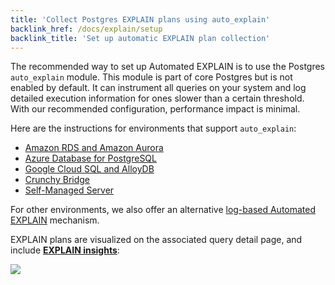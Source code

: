 ```yaml
---
title: 'Collect Postgres EXPLAIN plans using auto_explain'
backlink_href: /docs/explain/setup
backlink_title: 'Set up automatic EXPLAIN plan collection'
---
```


The recommended way to set up Automated EXPLAIN is to use the Postgres `auto_explain` module.
This module is part of core Postgres but is not enabled by default. It can instrument all queries
on your system and log detailed execution information for ones slower than a certain threshold.
With our recommended configuration, performance impact is minimal.

Here are the instructions for environments that support `auto_explain`:

 * [Amazon RDS and Amazon Aurora](amazon_rds/01_auto_explain_check)
 * [Azure Database for PostgreSQL](azure_database/01_auto_explain_check)
 * [Google Cloud SQL and AlloyDB](google_cloud_sql/01_auto_explain_check)
 * [Crunchy Bridge](crunchy_bridge/01_auto_explain_check)
 * [Self-Managed Server](self_managed/01_auto_explain_check)

For other environments, we also offer an alternative [log-based Automated EXPLAIN](log_explain) mechanism.

EXPLAIN plans are visualized on the associated query detail page, and include **[EXPLAIN insights](/docs/explain)**:

![](query_details_explain_plan.png)
